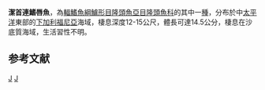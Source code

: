 {{Speciesbox 
| taxon = Xyrichtys mundiceps
| authority = [[Gill|Gill]], 1862
| status = LC
| status_system = IUCN3.1
| synonyms = *''Xyrichthys mundiceps''<br /><small>Gill, 1862</small>
*''Xyrichtys perlas''<br /><small>Wellington, Allen & Robertson, 1994</small>
}}

'''潔首連鰭唇魚'''，為[[輻鰭魚綱|輻鰭魚綱]][[鱸形目|鱸形目]][[隆頭魚亞目|隆頭魚亞目]][[隆頭魚科|隆頭魚科]]的其中一[[種|種]]，分布於中[[太平洋|太平洋]]東部的[[下加利福尼亞|下加利福尼亞]]海域，棲息深度12-15公尺，體長可達14.5公分，棲息在沙底質海域，生活習性不明。

==参考文献==
{{reflist}}
{{Taxonbar}}

[[Category:IUCN红色名录无危物种|J]]
[[Category:連鰭唇魚屬|J]]